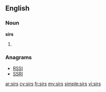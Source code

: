 ==English==

===Noun===
'''sirs'''

# {{plural of|[[sir]]}}

===Anagrams===
* [[RSSI#English|RSSI]]
* [[SSRI#English|SSRI]]

[[ar:sirs]]
[[cy:sirs]]
[[fr:sirs]]
[[my:sirs]]
[[simple:sirs]]
[[vi:sirs]]